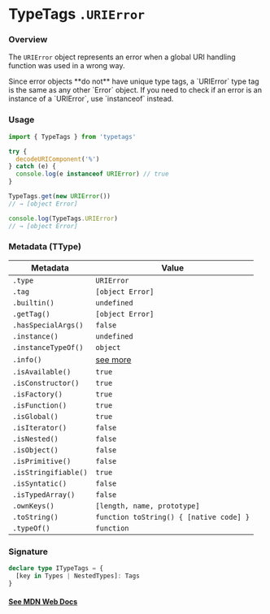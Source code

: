 
# TypeTags `.URIError`

### Overview

The `URIError` object represents an error when a global URI handling function was used in a wrong way.

<Callout type="error" emoji="️🚫">
  Since error objects **do not** have unique type tags, a `URIError` type tag is
  the same as any other `Error` object. If you need to check if an error is an
  instance of a `URIError`, use `instanceof` instead.
</Callout>

### Usage

```js
import { TypeTags } from 'typetags'

try {
  decodeURIComponent('%')
} catch (e) {
  console.log(e instanceof URIError) // true
}

TypeTags.get(new URIError())
// → [object Error]

console.log(TypeTags.URIError)
// → [object Error]
```

### Metadata (TType)

| Metadata             | Value                                   |
| -------------------- | --------------------------------------- |
| `.type`              | `URIError`                              |
| `.tag`               | `[object Error]`                        |
| `.builtin()`         | `undefined`                             |
| `.getTag()`          | `[object Error]`                        |
| `.hasSpecialArgs()`  | `false`                                 |
| `.instance()`        | `undefined`                             |
| `.instanceTypeOf()`  | `object`                                |
| `.info()`            | [see more]()                            |
| `.isAvailable()`     | `true`                                  |
| `.isConstructor()`   | `true`                                  |
| `.isFactory()`       | `true`                                  |
| `.isFunction()`      | `true`                                  |
| `.isGlobal()`        | `true`                                  |
| `.isIterator()`      | `false`                                 |
| `.isNested()`        | `false`                                 |
| `.isObject()`        | `false`                                 |
| `.isPrimitive()`     | `false`                                 |
| `.isStringifiable()` | `true`                                  |
| `.isSyntatic()`      | `false`                                 |
| `.isTypedArray()`    | `false`                                 |
| `.ownKeys()`         | `[length, name, prototype]`             |
| `.toString()`        | `function toString() { [native code] }` |
| `.typeOf()`          | `function`                              |

### Signature

```ts
declare type ITypeTags = {
  [key in Types | NestedTypes]: Tags
}
```

#### [See MDN Web Docs](https://developer.mozilla.org/en-US/docs/Web/JavaScript/Reference/Global_Objects/URIError/URIError)
